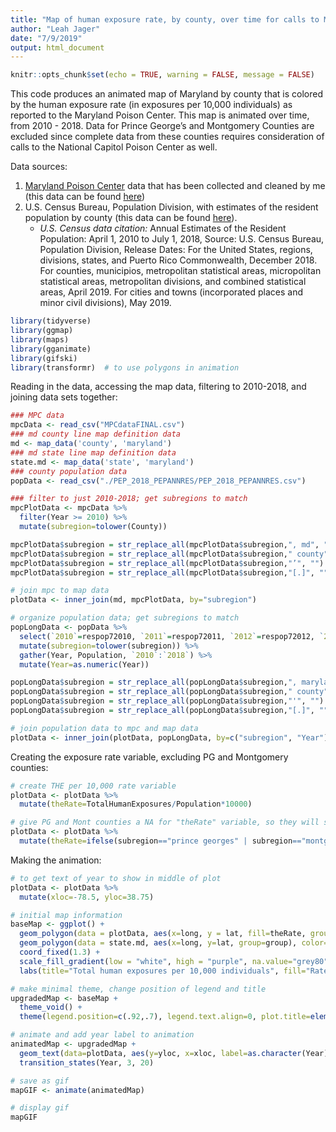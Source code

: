 ```yaml
---
title: "Map of human exposure rate, by county, over time for calls to Maryland Poison Center"
author: "Leah Jager"
date: "7/9/2019"
output: html_document
---
```


```r
knitr::opts_chunk$set(echo = TRUE, warning = FALSE, message = FALSE)
```

This code produces an animated map of Maryland by county that is colored by the human exposure rate (in exposures per 10,000 individuals) as reported to the Maryland Poison Center.  This map is animated over time, from 2010 - 2018.  Data for Prince George's and Montgomery Counties are excluded since complete data from these counties requires consideration of calls to the National Capitol Poison Center as well.

Data sources: 

(1) [Maryland Poison Center](https://www.mdpoison.com/) data that has been collected and cleaned by me (this data can be found [here](https://github.com/lrjager/maryland-poison-center-data/blob/master/MPCdataFINAL.csv))
(2) U.S. Census Bureau, Population Division, with estimates of the resident population by county (this data can be found [here](https://github.com/lrjager/maryland-poison-center-graphics/tree/master/PEP_2018_PEPANNRES)). 
      * *U.S. Census data citation:* Annual Estimates of the Resident Population: April 1, 2010 to July 1, 2018, Source: U.S. Census Bureau, Population Division, Release Dates: For the United States, regions, divisions, states, and Puerto Rico Commonwealth, December 2018. For counties, municipios, metropolitan statistical areas, micropolitan statistical areas, metropolitan divisions, and combined statistical areas, April 2019. For cities and towns (incorporated places and minor civil divisions), May 2019.


```r
library(tidyverse)
library(ggmap)
library(maps)
library(gganimate)
library(gifski)
library(transformr)  # to use polygons in animation
```

Reading in the data, accessing the map data, filtering to 2010-2018, and joining data sets together:

```r
### MPC data
mpcData <- read_csv("MPCdataFINAL.csv")
### md county line map definition data
md <- map_data('county', 'maryland')
### md state line map definition data
state.md <- map_data('state', 'maryland')
### county population data
popData <- read_csv("./PEP_2018_PEPANNRES/PEP_2018_PEPANNRES.csv")

### filter to just 2010-2018; get subregions to match
mpcPlotData <- mpcData %>%
  filter(Year >= 2010) %>%
  mutate(subregion=tolower(County))

mpcPlotData$subregion = str_replace_all(mpcPlotData$subregion,", md", "")
mpcPlotData$subregion = str_replace_all(mpcPlotData$subregion," county", "")
mpcPlotData$subregion = str_replace_all(mpcPlotData$subregion,"’", "")
mpcPlotData$subregion = str_replace_all(mpcPlotData$subregion,"[.]", "")

# join mpc to map data
plotData <- inner_join(md, mpcPlotData, by="subregion")

# organize population data; get subregions to match
popLongData <- popData %>%
  select(`2010`=respop72010, `2011`=respop72011, `2012`=respop72012, `2013`=respop72013, `2014`=respop72014, `2015`=respop72015, `2016`=respop72016, `2017`=respop72017, `2018`=respop72018, subregion=`GEO.display-label`) %>%
  mutate(subregion=tolower(subregion)) %>%
  gather(Year, Population, `2010`:`2018`) %>%
  mutate(Year=as.numeric(Year))

popLongData$subregion = str_replace_all(popLongData$subregion,", maryland", "")
popLongData$subregion = str_replace_all(popLongData$subregion," county", "")
popLongData$subregion = str_replace_all(popLongData$subregion,"'", "")
popLongData$subregion = str_replace_all(popLongData$subregion,"[.]", "")

# join population data to mpc and map data
plotData <- inner_join(plotData, popLongData, by=c("subregion", "Year"))
```

Creating the exposure rate variable, excluding PG and Montgomery counties:

```r
# create THE per 10,000 rate variable
plotData <- plotData %>%
  mutate(theRate=TotalHumanExposures/Population*10000)

# give PG and Mont counties a NA for "theRate" variable, so they will show as grey
plotData <- plotData %>%
  mutate(theRate=ifelse(subregion=="prince georges" | subregion=="montgomery", NA,TotalHumanExposures/Population*10000))

```

Making the animation:

```r
# to get text of year to show in middle of plot
plotData <- plotData %>%
  mutate(xloc=-78.5, yloc=38.75)

# initial map information
baseMap <- ggplot() + 
  geom_polygon(data = plotData, aes(x=long, y = lat, fill=theRate, group = group), color="white") + 
  geom_polygon(data = state.md, aes(x=long, y=lat, group=group), color="black", fill=NA) +
  coord_fixed(1.3) +
  scale_fill_gradient(low = "white", high = "purple", na.value="grey80") +
  labs(title="Total human exposures per 10,000 individuals", fill="Rate per 10k", caption="Data sources: (1) Maryland Poison Center (2) U.S. Census Bureau, Population Division \n Prince George's and Montgomery Counties (in gray) excluded from this analysis since complete \n   data from these counties requires consideration of calls to National Capitol Poison Center.") 

# make minimal theme, change position of legend and title
upgradedMap <- baseMap +
  theme_void() +
  theme(legend.position=c(.92,.7), legend.text.align=0, plot.title=element_text(hjust=.1, face="bold"), plot.caption=element_text(hjust=0)) 

# animate and add year label to animation
animatedMap <- upgradedMap +
  geom_text(data=plotData, aes(y=yloc, x=xloc, label=as.character(Year)), check_overlap = TRUE, size=10, fontface="bold") +
  transition_states(Year, 3, 20)

# save as gif
mapGIF <- animate(animatedMap) 

# display gif
mapGIF
```